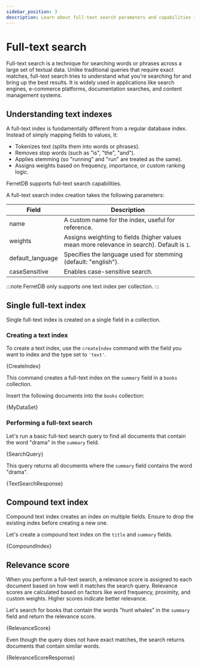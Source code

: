 ```yaml
---
sidebar_position: 3
description: Learn about full-text search parameters and capabilities in FerretDB.
---
```


# Full-text search


Full-text search is a technique for searching words or phrases across a large set of textual data.
Unlike traditional queries that require exact matches, full-text search tries to understand what you’re searching for and bring up the best results.
It is widely used in applications like search engines, e-commerce platforms, documentation searches, and content management systems.

## Understanding text indexes

A full-text index is fundamentally different from a regular database index.
Instead of simply mapping fields to values, it:

- Tokenizes text (splits them into words or phrases).
- Removes stop words (such as "is", "the", "and").
- Applies stemming (so "running" and "run" are treated as the same).
- Assigns weights based on frequency, importance, or custom ranking logic.

FerretDB supports full-text search capabilities.

A full-text search index creation takes the following parameters:

| Field            | Description                                                                                |
| ---------------- | ------------------------------------------------------------------------------------------ |
| name             | A custom name for the index, useful for reference.                                         |
| weights          | Assigns weighting to fields (higher values mean more relevance in search). Default is `1`. |
| default_language | Specifies the language used for stemming (default: "english").                             |
| caseSensitive    | Enables case-sensitive search.                                                             |

:::note
FerretDB only supports one text index per collection.
:::

## Single full-text index

Single full-text index is created on a single field in a collection.

### Creating a text index

To create a text index, use the `createIndex` command with the field you want to index and the type set to `'text'`.

<!-- markdownlint-disable MD033 -->

<CodeBlock language="js">{CreateIndex}</CodeBlock>

This command creates a full-text index on the `summary` field in a `books` collection.

Insert the following documents into the `books` collection:

<CodeBlock language="js">{MyDataSet}</CodeBlock>

### Performing a full-text search

Let's run a basic full-text search query to find all documents that contain the word "drama" in the `summary` field.

<CodeBlock language="js">{SearchQuery}</CodeBlock>

This query returns all documents where the `summary` field contains the word "drama".

<CodeBlock language="js">{TextSearchResponse}</CodeBlock>

## Compound text index

Compound text index creates an index on multiple fields.
Ensure to drop the existing index before creating a new one.

Let's create a compound text index on the `title` and `summary` fields.

<CodeBlock language="js">{CompoundIndex}</CodeBlock>

## Relevance score

When you perform a full-text search, a relevance score is assigned to each document based on how well it matches the search query.
Relevance scores are calculated based on factors like word frequency, proximity, and custom weights.
Higher scores indicate better relevance.

Let's search for books that contain the words "hunt whales" in the `summary` field and return the relevance score.

<CodeBlock language="js">{RelevanceScore}</CodeBlock>

Even though the query does not have exact matches, the search returns documents that contain similar words.

<CodeBlock language="js">{RelevanceScoreResponse}</CodeBlock>

<!-- markdownlint-enable MD033 -->
